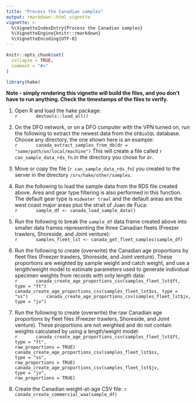 ```yaml
---
title: "Process the Canadian samples"
output: rmarkdown::html_vignette
vignette: >
  %\VignetteIndexEntry{Process the Canadian samples}
  %\VignetteEngine{knitr::rmarkdown}
  %\VignetteEncoding{UTF-8}
---
```


```r
knitr::opts_chunk$set(
  collapse = TRUE,
  comment = "#>"
)
```

```r
library(hake)
```

**Note - simply rendering this vignette will build the files, and you don't
have to run anything. Check the timestamps of the files to verify.** \

   1. Open R and load the hake package: \
      ```r
      devtools::load_all()
      ```

   1. On the DFO network, or on a DFO computer with the VPN turned on, run
      the following to extract the newest data from the `GFBioSQL` database. \
      Choose any directory, the one shown here is an example: \
      ```r
      canada_extract_samples_from_db(dr = "some/path/on/local/machine")
      ```
      This will create a file called `r can_sample_data_rds_fn` in the
      directory you chose for `dr`.
      
   1. Move or copy the file (`r can_sample_data_rds_fn`) you created to the
      server in the directory `/srv/hake/other/samples`.
      
   1. Run the following to load the sample data from the RDS file created
      above. Area and gear type filtering is also performed in this
      function. The default gear type is `midwater trawl` and the default
      areas are the west coast major areas plus the strait of Juan de Fuca: \
      ```r
      sample_df <- canada_load_sample_data()
      ```

   1. Run the following to break the `sample_df` data frame created above
      into smaller data frames representing the three Canadian fleets
      (Freezer trawlers, Shoreside, and Joint venture): \
      ```r
      samples_fleet_lst <- canada_get_fleet_samples(sample_df)
      ```
   1. Run the following to create (overwrite) the Canadian age proportions
      by fleet files (Freezer trawlers, Shoreside, and Joint venture).
      These proportions are weighted by sample weight and catch weight,
      and use a length/weight model to estimate parameters used to generate
      individual specimen weights from records with only length data: \
      ```r
      canada_create_age_proportions_csv(samples_fleet_lst$ft, type = "ft")
      canada_create_age_proportions_csv(samples_fleet_lst$ss, type = "ss")
      canada_create_age_proportions_csv(samples_fleet_lst$jv, type = "jv")
      ```

   1. Run the following to create (overwrite) the raw Canadian age proportions
      by fleet files (Freezer trawlers, Shoreside, and Joint venture).
      These proportions are not weighted and do not contain weights calculated
      by using a length/weight model: \
      ```r
      canada_create_age_proportions_csv(samples_fleet_lst$ft,
                                        type = "ft",
                                        raw_proportions = TRUE)
      canada_create_age_proportions_csv(samples_fleet_lst$ss,
                                        type = "ss",
                                        raw_proportions = TRUE)
      canada_create_age_proportions_csv(samples_fleet_lst$jv,
                                        type = "jv",
                                        raw_proportions = TRUE)
      ```
   1. Create the Canadian weight-at-age CSV file:
      ```r
      canada_create_commercial_waa(sample_df)
      ```   
      